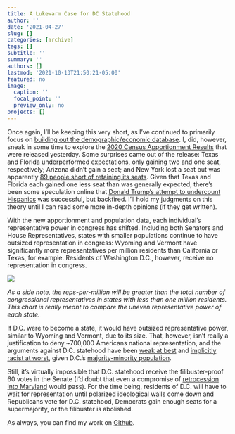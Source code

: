 ```yaml
---
title: A Lukewarm Case for DC Statehood
author: ''
date: '2021-04-27'
slug: []
categories: [archive]
tags: []
subtitle: ''
summary: ''
authors: []
lastmod: '2021-10-13T21:50:21-05:00'
featured: no
image:
  caption: ''
  focal_point: ''
  preview_only: no
projects: []
---
```


Once again, I’ll be keeping this very short, as I’ve continued to primarily focus on [building out the demographic/economic database](https://github.com/markjrieke/electionsimulator/tree/main/notepad). I, did, however, sneak in some time to explore the [2020 Census Apportionment Results](https://www.census.gov/data/tables/2020/dec/2020-apportionment-data.html) that were released yesterday. Some surprises came out of the release: Texas and Florida underperformed expectations, only gaining two and one seat, respectively; Arizona didn’t gain a seat; and New York lost a seat but was apparently [89 people short of retaining its seats](https://www.nytimes.com/2021/04/26/nyregion/new-york-census-congress.html). Given that Texas and Florida each gained one less seat than was generally expected, there’s been some speculation online that [Donald Trump’s attempt to undercount Hispanics](https://www.washingtonpost.com/business/are-you-a-citizen-the-trump-census-controversy-explained/2021/04/26/1cfe6ed8-a6e1-11eb-a8a7-5f45ddcdf364_story.html) was successful, but backfired. I’ll hold my judgments on this theory until I can read some more in-depth opinions (if they get written).

With the new apportionment and population data, each individual’s representative power in congress has shifted. Including both Senators and House Representatives, states with smaller populations continue to have outsized representation in congress: Wyoming and Vermont have significantly more representatives per million residents than California or Texas, for example. Residents of Washington D.C., however, receive no representation in congress.

![](plot.png)

*As a side note, the reps-per-million will be greater than the total number of congressional representatives in states with less than one million residents. This chart is really meant to compare the uneven representative power of each state.*

If D.C. were to become a state, it would have outsized representative power, similar to Wyoming and Vermont, due to its size. That, however, isn’t really a justification to deny ~700,000 Americans national representation, and the arguments against D.C. statehood have been [weak at best](https://www.washingtonpost.com/opinions/treating-fellow-citizens-as-landfill/2021/03/24/f4c16d34-8c1a-11eb-a6bd-0eb91c03305a_story.html) and [implicitly racist at worst](https://www.cnn.com/2020/06/26/politics/tom-cotton-wyoming-dc-statehood/index.html), given D.C.’s [majority-minority population](https://en.wikipedia.org/wiki/Washington,_D.C.#Demographics).

Still, it’s virtually impossible that D.C. statehood receive the filibuster-proof 60 votes in the Senate (I’d doubt that even a compromise of [retrocession into Maryland](https://www.forbes.com/sites/andrewsolender/2021/04/22/gop-senator-introduces-bill-to-give-dc-to-maryland-as-statehood-bill-heads-to-senate/?sh=c66ab4c2ca30) would pass). For the time being, residents of D.C. will have to wait for representation until polarized ideological walls come down and Republicans vote for D.C. statehood, Democrats gain enough seats for a supermajority, or the filibuster is abolished.   

As always, you can find my work on [Github](https://github.com/markjrieke/thedatadiary/tree/main/2021.04.27-bureau_results).